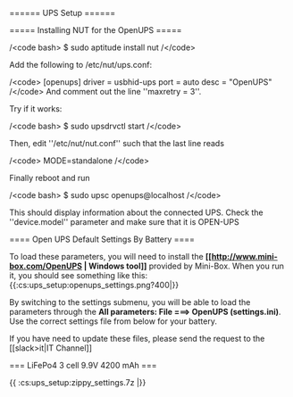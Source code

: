 ====== UPS Setup ======

===== Installing NUT for the OpenUPS =====

/\<code bash\>
$ sudo aptitude install nut
/\</code\>

Add the following to /etc/nut/ups.conf:

/\<code\>
[openups]
    driver = usbhid-ups
    port = auto
    desc = "OpenUPS"
/\</code\>
And comment out the line ''maxretry = 3''.

Try if it works:

/\<code bash\>
$ sudo upsdrvctl start
/\</code\>

Then, edit ''/etc/nut/nut.conf'' such that the last line reads

/\<code\>
MODE=standalone
/\</code\>

Finally reboot and run

/\<code bash\>
$ sudo upsc openups@localhost
/\</code\>

This should display information about the connected UPS. Check the ''device.model'' parameter and make sure that it is OPEN-UPS

==== Open UPS Default Settings By Battery ====

To load these parameters, you will need to install the **[[http://www.mini-box.com/OpenUPS | Windows tool]]** provided by Mini-Box. When you run it, you should see something like this:
\{\{:cs:ups_setup:openups_settings.png?400|\}\}

By switching to the settings submenu, you will be able to load the parameters through the **All parameters: File ===\> OpenUPS (settings.ini)**. Use the correct settings file from below for your battery.

If you have need to update these files, please send the request to the [[slack\>it|IT Channel]]

=== LiFePo4 3 cell 9.9V 4200 mAh ===

\{\{ :cs:ups_setup:zippy_settings.7z |\}\}
